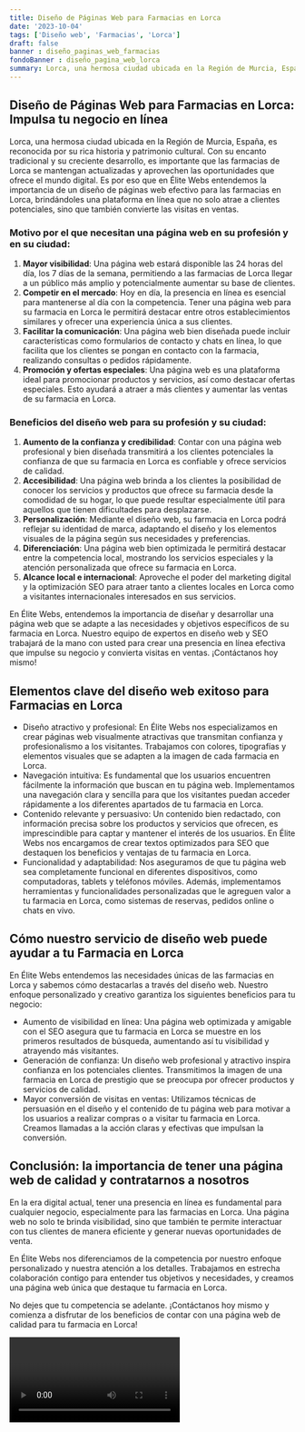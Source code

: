 ```yaml
---
title: Diseño de Páginas Web para Farmacias en Lorca
date: '2023-10-04'
tags: ['Diseño web', 'Farmacias', 'Lorca']
draft: false
banner : diseño_paginas_web_farmacias
fondoBanner : diseño_pagina_web_lorca
summary: Lorca, una hermosa ciudad ubicada en la Región de Murcia, España, es reconocida por su rica historia y patrimonio cultural. Con su encanto tradicional y su creciente desarrollo, es importante que las farmacias de Lorca se mantengan actualizadas y aprovechen las oportunidades que ofrece el mundo digital. Es por eso que en Élite Webs entendemos la importancia de un diseño de páginas web efectivo para las farmacias en Lorca, brindándoles una plataforma en línea que no solo atrae a clientes potenciales, sino que también convierte las visitas en ventas.
---
```


## Diseño de Páginas Web para Farmacias en Lorca: Impulsa tu negocio en línea

Lorca, una hermosa ciudad ubicada en la Región de Murcia, España, es reconocida por su rica historia y patrimonio cultural. Con su encanto tradicional y su creciente desarrollo, es importante que las farmacias de Lorca se mantengan actualizadas y aprovechen las oportunidades que ofrece el mundo digital. Es por eso que en Élite Webs entendemos la importancia de un diseño de páginas web efectivo para las farmacias en Lorca, brindándoles una plataforma en línea que no solo atrae a clientes potenciales, sino que también convierte las visitas en ventas.

### Motivo por el que necesitan una página web en su profesión y en su ciudad:

1. **Mayor visibilidad**: Una página web estará disponible las 24 horas del día, los 7 días de la semana, permitiendo a las farmacias de Lorca llegar a un público más amplio y potencialmente aumentar su base de clientes.
2. **Competir en el mercado**: Hoy en día, la presencia en línea es esencial para mantenerse al día con la competencia. Tener una página web para su farmacia en Lorca le permitirá destacar entre otros establecimientos similares y ofrecer una experiencia única a sus clientes.
3. **Facilitar la comunicación**: Una página web bien diseñada puede incluir características como formularios de contacto y chats en línea, lo que facilita que los clientes se pongan en contacto con la farmacia, realizando consultas o pedidos rápidamente.
4. **Promoción y ofertas especiales**: Una página web es una plataforma ideal para promocionar productos y servicios, así como destacar ofertas especiales. Esto ayudará a atraer a más clientes y aumentar las ventas de su farmacia en Lorca.

### Beneficios del diseño web para su profesión y su ciudad:

1. **Aumento de la confianza y credibilidad**: Contar con una página web profesional y bien diseñada transmitirá a los clientes potenciales la confianza de que su farmacia en Lorca es confiable y ofrece servicios de calidad.
2. **Accesibilidad**: Una página web brinda a los clientes la posibilidad de conocer los servicios y productos que ofrece su farmacia desde la comodidad de su hogar, lo que puede resultar especialmente útil para aquellos que tienen dificultades para desplazarse.
3. **Personalización**: Mediante el diseño web, su farmacia en Lorca podrá reflejar su identidad de marca, adaptando el diseño y los elementos visuales de la página según sus necesidades y preferencias.
4. **Diferenciación**: Una página web bien optimizada le permitirá destacar entre la competencia local, mostrando los servicios especiales y la atención personalizada que ofrece su farmacia en Lorca.
5. **Alcance local e internacional**: Aproveche el poder del marketing digital y la optimización SEO para atraer tanto a clientes locales en Lorca como a visitantes internacionales interesados en sus servicios.

En Élite Webs, entendemos la importancia de diseñar y desarrollar una página web que se adapte a las necesidades y objetivos específicos de su farmacia en Lorca. Nuestro equipo de expertos en diseño web y SEO trabajará de la mano con usted para crear una presencia en línea efectiva que impulse su negocio y convierta visitas en ventas. ¡Contáctanos hoy mismo!

<GifSeo />

<Cta />

## Elementos clave del diseño web exitoso para Farmacias en Lorca
- Diseño atractivo y profesional: En Élite Webs nos especializamos en crear páginas web visualmente atractivas que transmitan confianza y profesionalismo a los visitantes. Trabajamos con colores, tipografías y elementos visuales que se adapten a la imagen de cada farmacia en Lorca.
- Navegación intuitiva: Es fundamental que los usuarios encuentren fácilmente la información que buscan en tu página web. Implementamos una navegación clara y sencilla para que los visitantes puedan acceder rápidamente a los diferentes apartados de tu farmacia en Lorca.
- Contenido relevante y persuasivo: Un contenido bien redactado, con información precisa sobre los productos y servicios que ofrecen, es imprescindible para captar y mantener el interés de los usuarios. En Élite Webs nos encargamos de crear textos optimizados para SEO que destaquen los beneficios y ventajas de tu farmacia en Lorca.
- Funcionalidad y adaptabilidad: Nos aseguramos de que tu página web sea completamente funcional en diferentes dispositivos, como computadoras, tablets y teléfonos móviles. Además, implementamos herramientas y funcionalidades personalizadas que le agreguen valor a tu farmacia en Lorca, como sistemas de reservas, pedidos online o chats en vivo.

## Cómo nuestro servicio de diseño web puede ayudar a tu Farmacia en Lorca
En Élite Webs entendemos las necesidades únicas de las farmacias en Lorca y sabemos cómo destacarlas a través del diseño web. Nuestro enfoque personalizado y creativo garantiza los siguientes beneficios para tu negocio:

- Aumento de visibilidad en línea: Una página web optimizada y amigable con el SEO asegura que tu farmacia en Lorca se muestre en los primeros resultados de búsqueda, aumentando así tu visibilidad y atrayendo más visitantes.
- Generación de confianza: Un diseño web profesional y atractivo inspira confianza en los potenciales clientes. Transmitimos la imagen de una farmacia en Lorca de prestigio que se preocupa por ofrecer productos y servicios de calidad.
- Mayor conversión de visitas en ventas: Utilizamos técnicas de persuasión en el diseño y el contenido de tu página web para motivar a los usuarios a realizar compras o a visitar tu farmacia en Lorca. Creamos llamadas a la acción claras y efectivas que impulsan la conversión.

## Conclusión: la importancia de tener una página web de calidad y contratarnos a nosotros

En la era digital actual, tener una presencia en línea es fundamental para cualquier negocio, especialmente para las farmacias en Lorca. Una página web no solo te brinda visibilidad, sino que también te permite interactuar con tus clientes de manera eficiente y generar nuevas oportunidades de venta.

En Élite Webs nos diferenciamos de la competencia por nuestro enfoque personalizado y nuestra atención a los detalles. Trabajamos en estrecha colaboración contigo para entender tus objetivos y necesidades, y creamos una página web única que destaque tu farmacia en Lorca.

No dejes que tu competencia se adelante. ¡Contáctanos hoy mismo y comienza a disfrutar de los beneficios de contar con una página web de calidad para tu farmacia en Lorca!

<Video />

<CtaBot job='Farmacias' city='Lorca'/>

<Gmaps query='Lorca+españa+maps' />